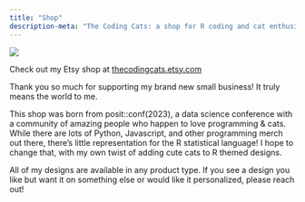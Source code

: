 ```yaml
---
title: "Shop"
description-meta: "The Coding Cats: a shop for R coding and cat enthusiasts."
---
```


![](assets/img/etsy-banner.webp){.preview-image fig-alt="Etsy shop banner with The Coding Cats logo and four pictures of people wearing or holding the merchandise and interacting with cats."}

Check out my Etsy shop at [thecodingcats.etsy.com](https://thecodingcats.etsy.com)

Thank you so much for supporting my brand new small business! It truly means the world to me.

This shop was born from posit::conf(2023), a data science conference with a community of amazing people who happen to love programming & cats. While there are lots of Python, Javascript, and other programming merch out there, there's little representation for the R statistical language! I hope to change that, with my own twist of adding cute cats to R themed designs.

All of my designs are available in any product type. If you see a design you like but want it on something else or would like it personalized, please reach out!